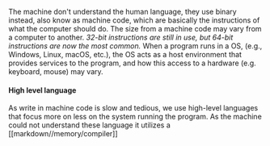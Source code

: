 The machine don't understand the human language, they use binary instead, also know as machine code, which are basically the instructions of what the computer should do.
The size from a machine code may vary from a computer to another. *32-bit instructions are still in use, but 64-bit instructions are now the most common.*
When a program runs in a OS, (e.g., Windows, Linux, macOS, etc.), the OS acts as a host environment that provides services to the program, and how this access to a hardware (e.g. keyboard, mouse) may vary.

#### High level language
As write in machine code is slow and tedious, we use high-level languages that focus more on less on the system running the program. As the machine could not understand these language it utilizes a [[markdown//memory/compiler]]